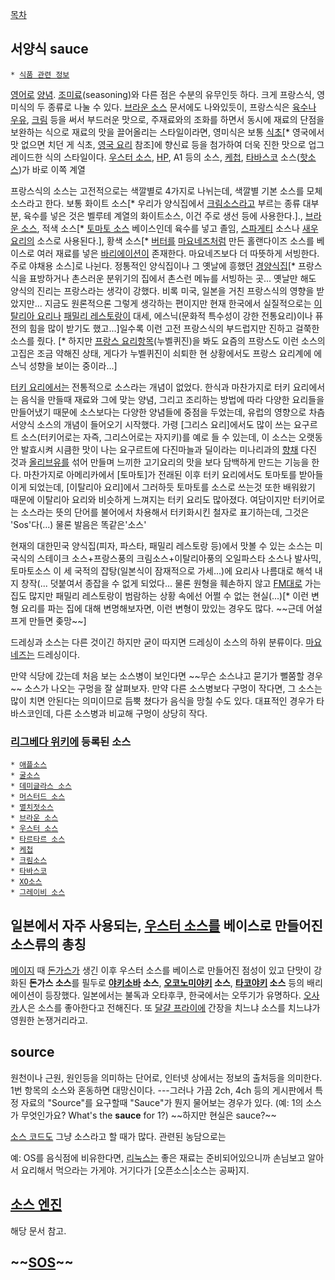 [[목차]]
== 서양식 sauce ==
 * [[식품 관련 정보]]

[[영어]]로 [[양념]]. [[조미료]](seasoning)와 다른 점은 수분의 유무인듯 하다. 크게 프랑스식, 영미식의 두 종류로 나눌 수 있다. [[브라운 소스]] 문서에도 나와있듯이, 프랑스식은 [[육수]]나 [[우유]], [[크림]] 등을 써서 부드러운 맛으로, 주재료와의 조화를 하면서 동시에 재료의 단점을 보완하는 식으로 재료의 맛을 끌어올리는 스타일이라면, 영미식은 보통 [[식초]][* 영국에서 맛 없으면 치던 게 식초, [[영국 요리]] 참조]에 향신료 등을 첨가하여 더욱 진한 맛으로 업그레이드한 식의 스타일이다. [[우스터 소스]], [[HP]], A1 등의 소스, [[케첩]], [[타바스코]] 소스([[핫소스]])가 바로 이쪽 계열

프랑스식의 소스는 고전적으로는 색깔별로 4가지로 나뉘는데, 색깔별 기본 소스를 모체 소스라고 한다. 보통 화이트 소스[* 우리가 양식집에서 [[크림소스]]라고 부르는 종류 대부분, 육수를 넣은 것은 벨루테 계열의 화이트소스, 이건 주로 생선 등에 사용한다.]., [[브라운 소스]], 적색 소스[* [[토마토 소스]] 베이스인데 육수를 넣고 졸임, [[스파게티]] 소스나 [[새우]]요리의 소스로 사용된다.], 황색 소스[* [[버터]]를 [[마요네즈]]처럼 만든 홀랜다이즈 소스를 베이스로 여러 재료를 넣은 [[바리에이션]]이 존재한다. 마요네즈보다 더 따뜻하게 서빙한다. 주로 야채용 소스]로 나뉜다. 정통적인 양식집이나 그 옛날에 흥했던 [[경양식]]집[* 프랑스식을 표방하거나 촌스러운 분위기의 집에서 촌스런 메뉴를 서빙하는 곳... 옛날만 해도 양식의 진리는 프랑스라는 생각이 강했다.  비록 미국, 일본을 거친 프랑스식의 영향을 받았지만... 지금도 원론적으론 그렇게 생각하는 편이지만 현재 한국에서 실질적으로는 [[이탈리아 요리]]나 [[패밀리 레스토랑]]이 대세, 에스닉(문화적 특수성이 강한 전통요리)이나 퓨전의 힘을 많이 받기도 했고...]일수록 이런 고전 프랑스식의 부드럽지만 진하고 걸쭉한 소스를 줬다. [* 하지만 [[프랑스 요리]]항목(누벨퀴진)을 봐도 요즘의 프랑스도 이런 소스의 고집은 조금 약해진 상태, 게다가 누벨퀴진이 쇠퇴한 현 상황에서도 프랑스 요리계에 에스닉 성향을 보이는 중이라...]

[[터키 요리]]에서는 전통적으로 소스라는 개념이 없었다. 한식과 마찬가지로 터키 요리에서는 음식을 만들때 재료와 그에 맞는 양념, 그리고 조리하는 방법에 따라 다양한 요리들을 만들어냈기 때문에 소스보다는 다양한 양념들에 중점을 두었는데, 유럽의 영향으로 차츰 서양식 소스의 개념이 들어오기 시작했다. 가령 [그리스 요리]에서도 많이 쓰는 요구르트 소스(터키어로는 자즉, 그리스어로는 자지키)를 예로 들 수 있는데, 이 소스는 오랫동안 발효시켜 시큼한 맛이 나는 요구르트에 다진마늘과 딜이라는 미나리과의 [[향채]] 다진 것과 [[올리브유]]를 섞어 만들며 느끼한 고기요리의 맛을 보다 담백하게 만드는 기능을 한다. 마찬가지로 아메리카에서 [토마토]가 전래된 이후 터키 요리에서도 토마토를 받아들이게 되었는데, [이탈리아 요리]에서 그러하듯 토마토를 소스로 쓰는것 또한 배워왔기 때문에 이탈리아 요리와 비슷하게 느껴지는 터키 요리도 많아졌다. 여담이지만 터키어로는 소스라는 뜻의 단어를 불어에서 차용해서 터키화시킨 철자로 표기하는데, 그것은 'Sos'다(...) 물론 발음은 똑같은'소스'

현재의 대한민국 양식집(피자, 파스타, 패밀리 레스토랑 등)에서 맛볼 수 있는  소스는 미국식의 스테이크 소스+프랑스풍의 크림소스+이탈리아풍의 오일파스타 소스나 발사믹, 토마토소스 이 세 국적의 잡탕(일본식이 잠재적으로 가세...)에 요리사 나름대로 해석 내지 창작(... 덧붙여서 종잡을 수 없게 되었다... 물론 원형을 훼손하지 않고 [[FM]]대로 가는 집도 많지만 패밀리 레스토랑이 범람하는 상황 속에선 어쩔 수 없는 현실(...)[* 이런 변형 요리를 파는 집에 대해 변명해보자면, 이런 변형이 맜있는 경우도 많다. ~~근데 어설프게 만들면 좆망~~]

드레싱과 소스는 다른 것이긴 하지만 굳이 따지면 드레싱이 소스의 하위 분류이다. [[마요네즈]]는 드레싱이다.

만약 식당에 갔는데 처음 보는 소스병이 보인다면 ~~무슨 소스냐고 묻기가 뻘쭘할 경우~~ 소스가 나오는 구멍을 잘 살펴보자. 만약 다른 소스병보다 구멍이 작다면, 그 소스는 많이 치면 안된다는 의미이므로 듬뿍 쳤다가 음식을 망칠 수도 있다. 대표적인 경우가 타바스코인데, 다른 소스병과 비교해 구멍이 상당히 작다.

=== [[리그베다 위키]]에 등록된 소스 ===
 * [[애플소스]]
 * [[굴소스]]
 * [[데미글라스 소스]]
 * [[머스터드 소스]]
 * [[멸치젓소스]]
 * [[브라운 소스]]
 * [[우스터 소스]]
 * [[타르타르 소스]]
 * [[케첩]]
 * [[크림소스]]
 * [[타바스코]]
 * [[XO소스]]
 * [[그레이비 소스]]

== 일본에서 자주 사용되는, [[우스터 소스]]를 베이스로 만들어진 소스류의 총칭 ==

[[메이지]] 때 [[돈가스]]가 생긴 이후 우스터 소스를 베이스로 만들어진 점성이 있고 단맛이 강화된 '''돈가스 소스'''를 필두로 '''[[야키소바]] 소스''', '''[[오코노미야키]] 소스''', '''[[타코야키]] 소스''' 등의 배리에이션이 등장했다.
일본에서는 불독과 오타후쿠, 한국에서는 오뚜기가 유명하다. [[오사카]]人은 소스를 좋아한다고 전해진다. 또 [[달걀 프라이]]에 간장을 치느냐 소스를 치느냐가 영원한 논쟁거리라고.

== source ==

원천이나 근원, 원인등을 의미하는 단어로, 인터넷 상에서는 정보의 출처등을 의미한다. 1번 항목의 소스와 혼동하면 대망신이다.
---그러나 가끔 2ch, 4ch 등의 게시판에서 특정 자료의 "Source"를 요구할때 "Sauce"가 뭔지 물어보는 경우가 있다.
(예: 1의 소스가 무엇인가요? What's the '''sauce''' for 1?) ~~하지만 현실은 sauce?~~

[[소스 코드]]도 그냥 소스라고 할 때가 많다. 관련된 농담으로는 

예: OS를 음식점에 비유한다면, [[리눅스]]는 좋은 재료는 준비되어있으니까 손님보고 알아서 요리해서 먹으라는 가게야. 거기다가 [오픈소스|소스는 공짜]지.
== [[소스 엔진]] ==

해당 문서 참고.

== ~~[[SOS]]~~ ==
